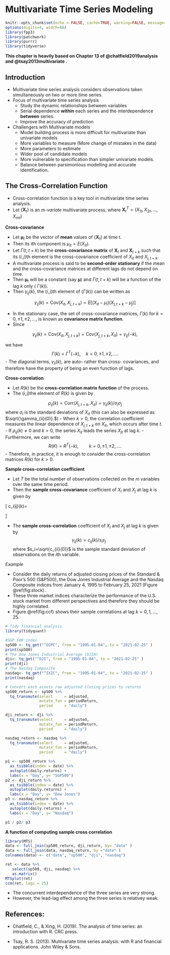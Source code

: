# Multivariate Time Series Modeling

```r
knitr::opts_chunk$set(echo = FALSE, cache=TRUE, warning=FALSE, message=FALSE)
options(digits=4, width=60)
library(fpp3)
library(patchwork)
library(purrr)
library(tidyverse)

```

\pagenumbering{arabic}

**This chapter is heavily based on Chapter 13 of @chatfield2019analysis and @tsay2013multivariate .**

## Introduction

- Multivariate time series analysis considers observations taken  simultaneously on two or more time series.
- Focus of multivariate time series analysis 
     - Study the dynamic relationships between variables
     - Serial dependence **within** each series and the interdependence **between** series.
     - Improve the accuracy of prediction
- Challengers with Multivariate models
   - Model building process is more difficult for multivariate than univariate models
   - More variables to measure (More change of mistakes in the data)
   - More parameters to estimate
   - Wider pool of candidate models
   - More vulnerable to specification than simpler univariate models.
   - Balance between parsimonious modelling and accurate identification.

\newpage 

## The Cross-Correlation Function
   
- Cross-correlation function is a key tool in multivariate time series analysis.
- Let $\{\mathbf{X}_t\}$ is an *m-variate* multivariate process, where $\mathbf{X}_t^T = (X_{1t}, X_{2t}, \dots, X_{mt})$

**Cross-covariance**

- Let $\mathbf{\mu}_t$ be the vector of **mean** values of $\{\mathbf{X}_t\}$ at time t.
- Then its $i$th component is $\mu_{it}=E(X_{it})$.
- Let $\Gamma(t,t+k)$ be the **cross-covariance matrix** of $\mathbf{X}_t$ and $\mathbf{X}_{t+k}$ such that its $(i,j)$th  element is the cross-covariance coefficient of $X_{it}$ and $X_{j, t+k}.$
- A multivariate process is said to be **second-order stationary** if  the mean and the cross-covariance matrices at different lags do not depend on time.
- Then $\mathbf{\mu}_t$ will be a constant (say $\mathbf{\mu}$) and $\Gamma(t,t+k)$ will be a function of the lag $k$ only ( $\Gamma(k)$).
- Then $\gamma_{ij}(k)$, the $(i,j)$th element of ($\Gamma(k)$) can be written as 

$$\gamma_{ij}(k)=\text{Cov}(X_{it},X_{j,t+k} )= E[(X_{it}-\mu_i)(X_{j,t+k}-\mu_j)]$$

- In the stationary case, the set of cross-covariance matrices, $\Gamma(k)$ for $k=0, \pm1, \pm2, \dots,$ is known as **covariance matrix function**.
- Since 

$$\gamma_{ij}(k)= \text{Cov}(X_{it},X_{j,t+k} )= \text{Cov}(X_{j,t+k}, X_{it} ) = \gamma_{ij}(-k),$$

we have 
$$\Gamma(k)=\Gamma^T(-k), \quad k=0, \pm1, \pm2, \dots.$$
- The diagonal terms, $\gamma_{ii}(k)$, are auto- rather than cross- covariances, and therefore have the property of being an even function of lags.


**Cross-correlation**

- Let $R(k)$ be the **cross-correlation matrix function** of the process.
- The $(i,j)$the element of $R(k)$ is given by

$$\rho_{ij}(k)= \text{Corr}(X_{j,t+k}, X_{it} )=\gamma_{ij}(k)/\sigma_i\sigma_j$$
where $\sigma_i$  is the standard deviations of $X_{it}$ (this can also be expressed as $\sqrt{\gamma_{ii}(0)}.$)
- When $k>0$, the correlation coefficient measures the linear dependence of $X_{j, t+k}$ on $X_{it},$ which occurs after time $t$.
- If $\rho_{ij}(k)\neq0$ and $k>0$, the series $X_{it}$ leads the series $X_{jt}$ at lag $k$.
- Furthermore, we can write 
$$R(K)=R^T(-k), \quad \quad k=0, \pm1, \pm2, \dots.$$
- Therefore, in practice, it is enough to consider the cross-correlation matrices $R(k)$ for $k>0$.

**Sample cross-correlation coefficient**

- Let $T$ be the total number of observations collected on the $m$ variables over the same time period.
- Then the **sample cross-covariance** coefficient of $X_i$ and $X_j$ at lag $k$ is given by

\[
    c_{ij}(k)= 
\begin{cases}
    \sum_{t=1}^{T-k}(x_{it}-\bar{x_i})(x_{j,t+k}-\bar{x_j})/ T,& \quad k=0, 1,2, \dots,(T-1)\\
\sum_{t=1-k}^{T}(x_{it}-\bar{x_i})(x_{j,t+k}-\bar{x_j})/ T,& \quad k=-1,-2, \dots,-(T-1).
\end{cases}
\]

- The **sample cross-correlation** coefficient of  $X_i$ and $X_j$ at lag $k$ is given by 
$$\gamma_{ij}(k)=c_{ij}(k)/s_is_j$$
where $s_i=\sqrt{c_{ii}(0)}$ is the sample standard deviation of observations on the $i$th variable. 

<!-- #The ticker symbol for the S&P 500 index is ^GSPC.

, also known as the Dow 30, is a stock market index that tracks 30 large, publicly-owned blue-chip companies trading on the New York Stock Exchange and the NASDAQ

The Nasdaq Composite (ticker symbol ^IXIC) is a stock market index that includes almost all stocks listed on the Nasdaq stock market. Along with the Dow Jones Industrial Average and S&P 500 Index, it is one of the three most-followed stock market indices in the United States.
-->

*Example*

- Consider the daily returns of adjusted closing prices of the Standard & Poor's 500 (S&P500), the Dow Jones Industrial Average and the Nasdaq Composite indices  from January 4, 1995 to February 25, 2021 (Figure \@ref(fig:stock) .
- These three market indices characterize the performance of the U.S. stock market from different perspectives and therefore they should be highly correlated.
- Figure \@ref(fig:ccf) shows their sample correlations at lag $k=0,1,\dots, 25.$


```r
# Tidy financial analysis 
library(tidyquant)

#S&P 500 index
sp500 <- tq_get("^GSPC", from = "1995-01-04", to = "2021-02-25" )
print(sp500)
# The Dow Jones Industrial Average (DJIA)
dji<- tq_get("^DJI", from = "1995-01-04", to = "2021-02-25" )
print(dji)
# The Nasdaq Composite 
nasdaq<- tq_get("^IXIC", from = "1995-01-04", to = "2021-02-25" )
print(nasdaq)

# Convert each assets raw adjusted closing prices to returns
sp500_return <- sp500 %>% 
  tq_transmute(select     = adjusted, 
               mutate_fun = periodReturn, 
               period     = "daily")

dji_return <- dji %>% 
  tq_transmute(select     = adjusted, 
               mutate_fun = periodReturn, 
               period     = "daily")

nasdaq_return <- nasdaq %>% 
  tq_transmute(select     = adjusted, 
               mutate_fun = periodReturn, 
               period     = "daily")

p1 <- sp500_return %>% 
  as_tsibble(index = date) %>%
  autoplot(daily.returns) +
  labs(x = "Day", y= "S&P500")
p2 <- dji_return %>% 
  as_tsibble(index = date) %>%
  autoplot(daily.returns) +
  labs(x = "Day", y= "Dow Jones")
p3 <- nasdaq_return %>% 
  as_tsibble(index = date) %>%
  autoplot(daily.returns) +
  labs(x = "Day", y= "Nasdaq")

p1 / p2/ p3

```

**A function of computing sample cross correlation**

```r
library(MTS)
data <- full_join(sp500_return, dji_return, by= "date" )
data <- full_join(data, nasdaq_return, by ="date" )
colnames(data) <- c("date", "sp500", "dji", "nasdaq")

ret <- data %>% 
   select(sp500, dji, nasdaq) %>%
   as.matrix()
MTSplot(ret)
ccm(ret, lags = 25)
```

- The concurrent interdependence of the three series are very strong.
- However, the lead-lag effect among the three series is relativey weak.



## References:

- Chatfield, C., & Xing, H. (2019). The analysis of time series: an introduction with R. CRC press.

- Tsay, R. S. (2013). Multivariate time series analysis: with R and financial applications. John Wiley & Sons.
